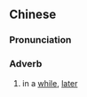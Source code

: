 {{also|过一会}}
==Chinese==
{{zh-forms|s=过一会|type=12}}

===Pronunciation===
{{zh-pron
|m=guò一huì,er=y
|cat=adv
}}

===Adverb===
{{zh-adv}}

# in a [[while]], [[later]]